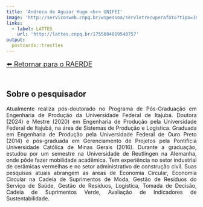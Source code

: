 ```yaml
---
title: 'Andreza de Aguiar Hugo <br> UNIFEI'
image: 'http://servicosweb.cnpq.br/wspessoa/servletrecuperafoto?tipo=1&id=K8848483U1'
links:
  - label: LATTES
    url: 'http://lattes.cnpq.br/1755604019540757'
output:
  postcards::trestles
---
```

<nav>
  <a href="https://raerde.com.br" style="font-size: 18px; display: inline-block; margin-bottom: 20px;">⬅️ Retornar para o RAERDE</a>
</nav>

<div style="text-align: justify">


## Sobre o pesquisador


Atualmente realiza pós-doutorado no Programa de Pós-Graduação em Engenharia de Produção da Universidade Federal de Itajubá. Doutora (2024) e Mestre (2020) em Engenharia de Produção pela Universidade Federal de Itajubá, na área de Sistemas de Produção e Logística. Graduada em Engenharia de Produção pela Universidade Federal de Ouro Preto (2014) e pós-graduada em Gerenciamento de Projetos pela Pontifícia Universidade Católica de Minas Gerais (2016). Durante a graduação, estudou por um semestre na Universidade de Reutlingen na Alemanha, onde pôde fazer mobilidade acadêmica. Tem experiência no setor industrial de cerâmicas vermelhas e no setor administrativo de construção civil. Suas pesquisas atuais abrangem as áreas de Economia Circular, Economia Circular na Cadeia de Suprimentos de Moda, Gestão de Resíduos do Serviço de Saúde, Gestão de Resíduos, Logística, Tomada de Decisão, Cadeia de Suprimentos Verde, Avaliação de Indicadores de Sustentabilidade.